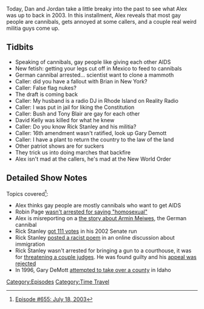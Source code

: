 {{DEFAULTSORT:
    #_EPISODE_0655:July 18, 2003
}}{{Episode
    | title           = July 18, 2003
    | caption         = [https://knowledgefight.libsyn.com/655-july-18-2003 Listen to this episode on Libsyn]
    | episodeNumber   = 655
    | length          = 01:08:17
    | airDate         = March 4, 2022
    | coverageDate    = July 18, 2003
    | episodeType     = [[:Category:Time Travel|Time Travel]]
    | appearance      = [[George W Bush]], [[Tony Blair]], [[David Kelly]], [[Rick Stanley]], [[Gary Demott]]
    | oocDrop         = I'd like to thank Mr Blood
    | previousEpisode = [[654: February 27, 2022]]
    | nextEpisode     = [[656: March 5, 2022]]
}}

{{Stub}}

Today, Dan and Jordan take a little breaky into the past to see what Alex was up to back in 2003.  In this installment, Alex reveals that most gay people are cannibals, gets annoyed at some callers, and a couple real weird militia guys come up.

==Tidbits==

*Speaking of cannibals, gay people like giving each other AIDS
*New fetish: getting your legs cut off in Mexico to feed to cannibals
*German cannibal arrested... scientist want to clone a mammoth
*Caller: did you have a fallout with Brian in New York?
*Caller: False flag nukes?
*The draft is coming back
*Caller: My husband is a radio DJ in Rhode Island on Reality Radio
*Caller: I was put in jail for liking the Constitution
*Caller: Bush and Tony Blair are gay for each other
*David Kelly was killed for what he knew
*Caller: Do you know Rick Stanley and his militia?
*Caller: 16th amendment wasn't ratified, look up Gary Demott
*Caller: I have a plant to return the country to the law of the land
*Other patriot shows are for suckers
*They trick us into doing marches that backfire
*Alex isn't mad at the callers, he's mad at the New World Order

==Detailed Show Notes==

Topics covered<ref>[https://knowledgefight.com/research/2022/3/3/episode-655-july-18-2003 Episode #655: July 18, 2003]</ref>:

*Alex thinks gay people are mostly cannibals who want to get AIDS
*Robin Page [http://news.bbc.co.uk/2/hi/uk_news/england/2496605.stm wasn't arrested for saying "homosexual"]
*Alex is misreporting on a [http://news.bbc.co.uk/2/hi/europe/3286721.stm the story about Armin Meiwes], the German cannibal
*Rick Stanley [https://www.co.routt.co.us/DocumentCenter/View/1927/2002GeneralElectionOfficalResults?bidId= got 111 votes] in his 2002 Senate run
*Rick Stanley [https://web.archive.org/web/20020706125723/http://www.rockymountainnews.com/drmn/election/article/0,1299,DRMN_36_1244167,00.html posted a racist poem] in an online discussion about immigration
*Rick Stanley wasn't arrested for bringing a gun to a courthouse, it was for [https://alt.politics.libertarian.narkive.com/jw9dwJbH/libertarian-rick-stanley-sent-to-th-slammer-for-6-years threatening a couple judges]. He was found guilty and his [https://caselaw.findlaw.com/co-court-of-appeals/1469020.html appeal was rejected]
*In 1996, Gary DeMott [https://www.spokesman.com/stories/1996/sep/12/common-law-group-threatens-to-arrest-officials/ attempted to take over a county] in Idaho

[[Category:Episodes]]
[[Category:Time Travel]]
